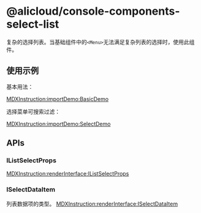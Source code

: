 # @alicloud/console-components-select-list

复杂的选择列表。当基础组件中的`<Menu>`无法满足复杂列表的选择时，使用此组件。

## 使用示例

基本用法：

[MDXInstruction:importDemo:BasicDemo](./stories/basic.tsx)

选择菜单可搜索过滤：

[MDXInstruction:importDemo:SelectDemo](./stories/select.tsx)

## APIs

### IListSelectProps

[MDXInstruction:renderInterface:IListSelectProps](./api-json/api.json)

### ISelectDataItem

列表数据项的类型。
[MDXInstruction:renderInterface:ISelectDataItem](./api-json/api.json)
